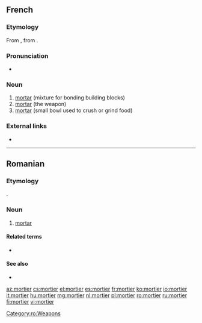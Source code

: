 ==French==
{{wikipedia|lang=fr}}

===Etymology===
From {{etyl|fro|fr}}, from {{etyl|la|fr}} {{m|la|mortārium}}.

===Pronunciation===
* {{audio|Fr-mortier.ogg|Audio|lang=fr}}

===Noun===
{{fr-noun|m}}

# [[mortar]] (mixture for bonding building blocks)
# [[mortar]] (the weapon)
# [[mortar]] (small bowl used to crush or grind food)

===External links===
* {{R:TLFi}}

----

==Romanian==

===Etymology===
{{borrowing|ro|fr|mortier}}.

===Noun===
{{ro-noun|n|mortiere}}

# [[mortar]] {{gloss|the artillery weapon}}

====Related terms====
* {{l|ro|mortar}}

====See also====
* {{l|ro|obuzier}}

[[Category:ro:Weapons]]

[[az:mortier]]
[[cs:mortier]]
[[el:mortier]]
[[es:mortier]]
[[fr:mortier]]
[[ko:mortier]]
[[io:mortier]]
[[it:mortier]]
[[hu:mortier]]
[[mg:mortier]]
[[nl:mortier]]
[[pl:mortier]]
[[ro:mortier]]
[[ru:mortier]]
[[fi:mortier]]
[[vi:mortier]]